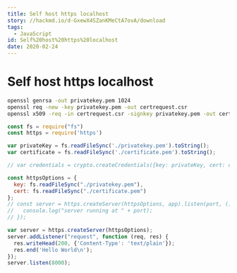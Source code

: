 ```yaml
---
title: Self host https localhost
story: //hackmd.io/d-GxewX4SZanKMeCtA7ovA/download
tags:
  - JavaScript
id: Self%20host%20https%20localhost
date: 2020-02-24
---
```



# Self host https localhost


```bash showLineNumbers
openssl genrsa -out privatekey.pem 1024 
openssl req -new -key privatekey.pem -out certrequest.csr 
openssl x509 -req -in certrequest.csr -signkey privatekey.pem -out certificate.pem
```

```javascript showLineNumbers
const fs = require("fs")
const https = require('https')

var privateKey = fs.readFileSync('./privatekey.pem').toString();
var certificate = fs.readFileSync('./certificate.pem').toString();

// var credentials = crypto.createCredentials({key: privateKey, cert: certificate});

const httpsOptions = {
  key: fs.readFileSync("./privatekey.pem"),
  cert: fs.readFileSync("./certificate.pem")
};
// const server = https.createServer(httpsOptions, app).listen(port, () => {
//   console.log("server running at " + port);
// });

var server = https.createServer(httpsOptions);
server.addListener("request", function (req, res) {
  res.writeHead(200, {'Content-Type': 'text/plain'});
  res.end('Hello World\n');
});
server.listen(8000);

```
    